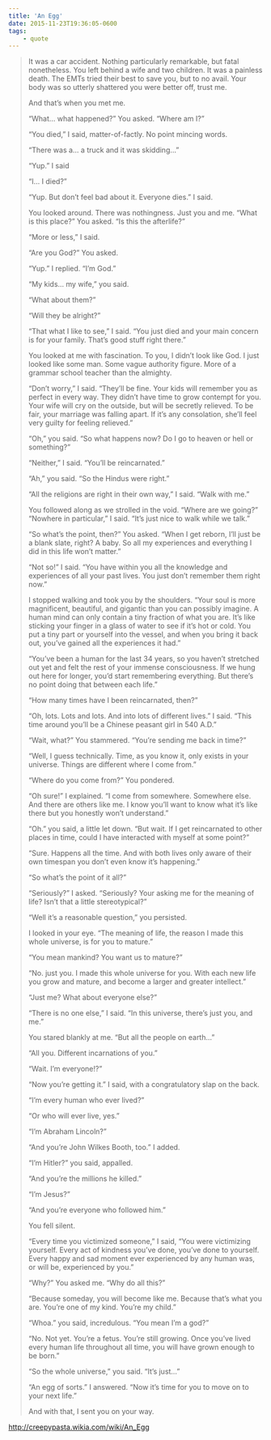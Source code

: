 ```yaml
---
title: 'An Egg'
date: 2015-11-23T19:36:05-0600
tags:
    - quote
---
```


> It was a car accident. Nothing particularly remarkable, but fatal nonetheless. You left behind a wife and two children. It was a painless death. The EMTs tried their best to save you, but to no avail. Your body was so utterly shattered you were better off, trust me.
>
> And that’s when you met me.
>
> “What… what happened?” You asked. “Where am I?”
>
> “You died,” I said, matter-of-factly. No point mincing words.
>
> “There was a… a truck and it was skidding…”
>
> “Yup.” I said
>
> “I… I died?”
>
> “Yup. But don’t feel bad about it. Everyone dies.” I said.
>
> You looked around. There was nothingness. Just you and me. “What is this place?” You asked. “Is this the afterlife?”
>
> “More or less,” I said.
>
> “Are you God?” You asked.
>
> “Yup.” I replied. “I’m God.”
>
> “My kids… my wife,” you said.
>
> “What about them?”
>
> “Will they be alright?”
>
> “That what I like to see,” I said. “You just died and your main concern is for your family. That’s good stuff right there.”
>
> You looked at me with fascination. To you, I didn’t look like God. I just looked like some man. Some vague authority figure. More of a grammar school teacher than the almighty.
>
> “Don’t worry,” I said. “They’ll be fine. Your kids will remember you as perfect in every way. They didn’t have time to grow contempt for you. Your wife will cry on the outside, but will be secretly relieved. To be fair, your marriage was falling apart. If it’s any consolation, she’ll feel very guilty for feeling relieved.”
>
> “Oh,” you said. “So what happens now? Do I go to heaven or hell or something?”
>
> “Neither,” I said. “You’ll be reincarnated.”
>
> “Ah,” you said. “So the Hindus were right.”
>
> “All the religions are right in their own way,” I said. “Walk with me.”
>
> You followed along as we strolled in the void. “Where are we going?” “Nowhere in particular,” I said. “It’s just nice to walk while we talk.”
>
> “So what’s the point, then?” You asked. “When I get reborn, I’ll just be a blank slate, right? A baby. So all my experiences and everything I did in this life won’t matter.”
>
> “Not so!” I said. “You have within you all the knowledge and experiences of all your past lives. You just don’t remember them right now.”
>
> I stopped walking and took you by the shoulders. “Your soul is more magnificent, beautiful, and gigantic than you can possibly imagine. A human mind can only contain a tiny fraction of what you are. It’s like sticking your finger in a glass of water to see if it’s hot or cold. You put a tiny part or yourself into the vessel, and when you bring it back out, you’ve gained all the experiences it had.”
>
> “You’ve been a human for the last 34 years, so you haven’t stretched out yet and felt the rest of your immense consciousness. If we hung out here for longer, you’d start remembering everything. But there’s no point doing that between each life.”
>
> “How many times have I been reincarnated, then?”
>
> “Oh, lots. Lots and lots. And into lots of different lives.” I said. “This time around you’ll be a Chinese peasant girl in 540 A.D.”
>
> “Wait, what?” You stammered. “You’re sending me back in time?”
>
> “Well, I guess technically. Time, as you know it, only exists in your universe. Things are different where I come from.”
>
> “Where do you come from?” You pondered.
>
> “Oh sure!” I explained. “I come from somewhere. Somewhere else. And there are others like me. I know you’ll want to know what it’s like there but you honestly won’t understand.”
>
> “Oh.” you said, a little let down. “But wait. If I get reincarnated to other places in time, could I have interacted with myself at some point?”
>
> “Sure. Happens all the time. And with both lives only aware of their own timespan you don’t even know it’s happening.”
>
> “So what’s the point of it all?”
>
> “Seriously?” I asked. “Seriously? Your asking me for the meaning of life? Isn’t that a little stereotypical?”
>
> “Well it’s a reasonable question,” you persisted.
>
> I looked in your eye. “The meaning of life, the reason I made this whole universe, is for you to mature.”
>
> “You mean mankind? You want us to mature?”
>
> “No. just you. I made this whole universe for you. With each new life you grow and mature, and become a larger and greater intellect.”
>
> “Just me? What about everyone else?”
>
> “There is no one else,” I said. “In this universe, there’s just you, and me.”
>
> You stared blankly at me. “But all the people on earth…”
>
> “All you. Different incarnations of you.”
>
> “Wait. I’m everyone!?”
>
> “Now you’re getting it.” I said, with a congratulatory slap on the back.
>
> “I’m every human who ever lived?”
>
> “Or who will ever live, yes.”
>
> “I’m Abraham Lincoln?”
>
> “And you’re John Wilkes Booth, too.” I added.
>
> “I’m Hitler?” you said, appalled.
>
> “And you’re the millions he killed.”
>
> “I’m Jesus?”
>
> “And you’re everyone who followed him.”
>
> You fell silent.
>
> “Every time you victimized someone,” I said, “You were victimizing yourself. Every act of kindness you’ve done, you’ve done to yourself. Every happy and sad moment ever experienced by any human was, or will be, experienced by you.”
>
> “Why?” You asked me. “Why do all this?”
>
> “Because someday, you will become like me. Because that’s what you are. You’re one of my kind. You’re my child.”
>
> “Whoa.” you said, incredulous. “You mean I’m a god?”
>
> “No. Not yet. You’re a fetus. You’re still growing. Once you’ve lived every human life throughout all time, you will have grown enough to be born.”
>
> “So the whole universe,” you said. “It’s just…”
>
> “An egg of sorts.” I answered. “Now it’s time for you to move on to your next life.”
>
> And with that, I sent you on your way.

http://creepypasta.wikia.com/wiki/An_Egg
